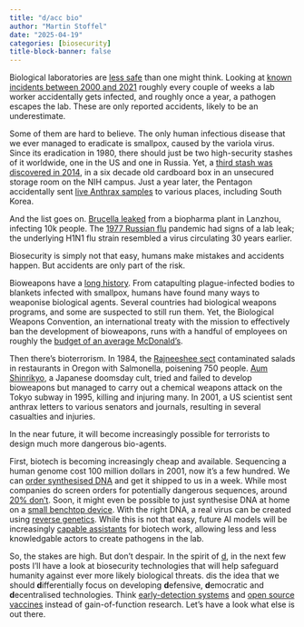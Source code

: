 ```yaml
---
title: "d/acc bio"
author: "Martin Stoffel"
date: "2025-04-19"
categories: [biosecurity]
title-block-banner: false
---
```


Biological laboratories are [less safe](https://en.wikipedia.org/wiki/List_of_laboratory_biosecurity_incidents) than one might think. Looking at [known incidents between 2000 and 2021](https://www.thelancet.com/journals/lanmic/article/PIIS2666-5247(23)00319-1/fulltext) roughly every couple of weeks a lab worker accidentally gets infected, and roughly once a year, a pathogen escapes the lab. These are only reported accidents, likely to be an underestimate.

Some of them are hard to believe. The only human infectious disease that we ever managed to eradicate is smallpox, caused by the variola virus. Since its eradication in 1980, there should just be two high-security stashes of it worldwide, one in the US and one in Russia. Yet, a [third stash was discovered in 2014](https://www.fda.gov/media/101811/download), in a six decade old cardboard box in an unsecured storage room on the NIH campus. Just a year later, the Pentagon accidentally sent [live Anthrax samples](https://www.independent.co.uk/news/world/americas/deadly-anthrax-samples-mistakenly-sent-out-to-nine-states-and-a-base-in-south-korea-by-us-military-laboratory-10280211.html) to various places, including South Korea.

And the list goes on. [Brucella leaked](https://jglobalbiosecurity.com/index.php/up-j-gb/article/view/108) from a biopharma plant in Lanzhou, infecting 10k people. The [1977 Russian flu](https://en.wikipedia.org/wiki/1977_Russian_flu) pandemic had signs of a lab leak; the underlying H1N1 flu strain resembled a virus circulating 30 years earlier. 

Biosecurity is simply not that easy, humans make mistakes and accidents happen. But accidents are only part of the risk.

Bioweapons have a [long history](https://www.siumed.edu/im/overview-potential-agents-biological-terrorism.html#hist). From catapulting plague-infected bodies to blankets infected with smallpox, humans have found many ways to weaponise biological agents. Several countries had biological weapons programs, and some are suspected to still run them. Yet, the Biological Weapons Convention, an international treaty with the mission to effectively ban the development of bioweapons, runs with a handful of employees on roughly the [budget of an average McDonald's](https://councilonstrategicrisks.org/2023/04/11/expanding-on-future-biological-weapons-convention-verification-an-interview-with-dr-piers-millett/). 

Then there's bioterrorism. In 1984, the [Rajneeshee sect](https://en.wikipedia.org/wiki/1984_Rajneeshee_bioterror_attack#:~:text=In%201984%2C%20751%20people%20suffered,ten%20local%20restaurants%20with%20Salmonella.) contaminated salads in restaurants in Oregon with Salmonella, poisening 750 people. [Aum Shinrikyo](https://www.jstor.org/stable/resrep06323?seq=2#metadata_info_tab_contents), a Japanese doomsday cult, tried and failed to develop bioweapons but managed to carry out a chemical weapons attack on the Tokyo subway in 1995, killing and injuring many. In 2001, a US scientist sent anthrax letters to various senators and journals, resulting in several casualties and injuries. 

In the near future, it will become increasingly possible for terrorists to design much more dangerous bio-agents.

First, biotech is becoming increasingly cheap and available. Sequencing a human genome cost 100 million dollars in 2001, now it's a few hundred. We can [order synthesised DNA](https://www.twistbioscience.com/products/genes?type=application&product=Genes) and get it shipped to us in a week. While most companies do screen orders for potentially dangerous sequences, around [20% don't](https://www.nti.org/about/programs-projects/project/preventing-the-misuse-of-dna-synthesis-technology/). Soon, it might even be possible to just synthesise DNA at home on a [small benchtop device](https://kilobaser.com/). With the right DNA, a real virus can be created using [reverse genetics](https://en.wikipedia.org/wiki/Reverse_genetics).  While this is not that easy, future AI models will be increasingly [capable assistants](https://arxiv.org/abs/2503.15182) for biotech work, allowing less and less knowledgable actors to create pathogens in the lab.

So, the stakes are high. But don't despair. In the spirit of [d\acc](https://vitalik.eth.limo/general/2023/11/27/techno_optimism.html#dacc), in the next few posts I'll have a look at biosecurity technologies that will help safeguard humanity against ever more likely biological threats. d\acc is the idea that we should **d**ifferentially focus on developing **d**efensive, **d**emocratic and **d**ecentralised technologies. Think [early-detection systems](https://www.rivm.nl/en/coronavirus-covid-19/research/wastewater) and [open source vaccines](https://www.bu.edu/gdp/2022/02/06/open-source-covid-19-vaccine-offers-potential-pathway-for-vaccinating-the-world/) instead of gain-of-function research. Let's have a look what else is out there.

